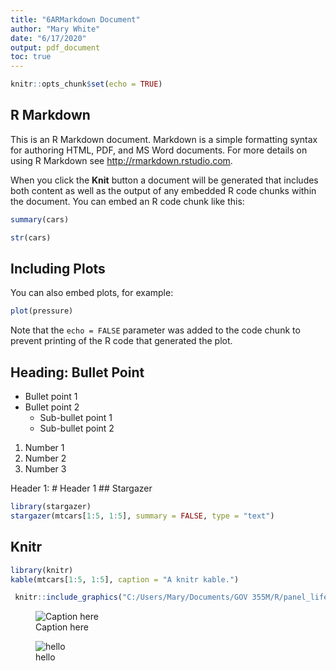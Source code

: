 ```yaml
---
title: "6ARMarkdown Document"
author: "Mary White"
date: "6/17/2020"
output: pdf_document
toc: true
---
```


```r
knitr::opts_chunk$set(echo = TRUE)
```

## R Markdown

This is an R Markdown document. Markdown is a simple formatting syntax for authoring HTML, PDF, and MS Word documents. For more details on using R Markdown see <http://rmarkdown.rstudio.com>.

When you click the **Knit** button a document will be generated that includes both content as well as the output of any embedded R code chunks within the document. You can embed an R code chunk like this:

```r
summary(cars)
```
```r
str(cars)
```

## Including Plots

You can also embed plots, for example:

```r
plot(pressure)
```

Note that the `echo = FALSE` parameter was added to the code chunk to prevent printing of the R code that generated the plot.

## Heading: Bullet Point
- Bullet point 1
- Bullet point 2
  - Sub-bullet point 1
  - Sub-bullet point 2
  
1. Number 1
2. Number 2
3. Number 3

Header 1: # Header 1
## Stargazer
```r
library(stargazer)
stargazer(mtcars[1:5, 1:5], summary = FALSE, type = "text")
```
## Knitr
```r
library(knitr)
kable(mtcars[1:5, 1:5], caption = "A knitr kable.")
```
```r
 knitr::include_graphics("C:/Users/Mary/Documents/GOV 355M/R/panel_lifeexp.png", dpi = 600)
```

![Caption here](C:/Users/Mary/Documents/GOV 355M/R/panel_lifeexp.png)

![hello](C:/Users/Mary/Pictures/Camera Roll/WIN_20200130_19_12_14_Pro.jpg)


